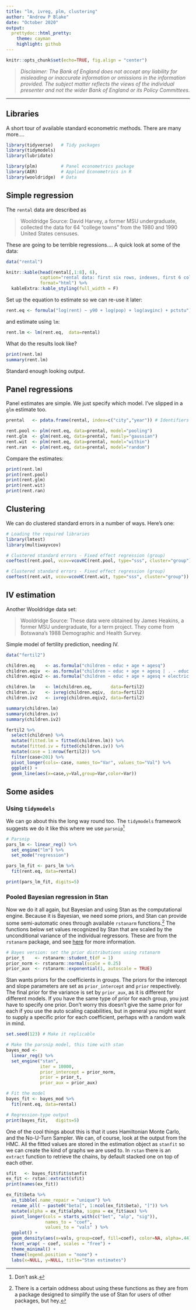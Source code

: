 ```yaml
---
title: "lm, ivreg, plm, clustering"
author: "Andrew P Blake"
date: "October 2020"
output:
  prettydoc::html_pretty:
    theme: cayman
    highlight: github
---
```


```r
knitr::opts_chunk$set(echo=TRUE, fig.align = "center")
```

> _Disclaimer: The Bank of England does not accept any liability for misleading or inaccurate information or omissions in the information provided. The subject matter reflects the views of the individual presenter and not the wider Bank of England or its Policy Committees._

--------

## Libraries

A short tour of available standard econometric methods. There are many more....

```r
library(tidyverse)   # Tidy packages
library(tidymodels)
library(lubridate)

library(plm)         # Panel econometrics package
library(AER)         # Applied Econometrics in R
library(wooldridge)  # Data
```

## Simple regression

The `rental` data are described as 

> Wooldridge Source: David Harvey, a former MSU undergraduate, collected the data for 64 “college towns” from the 1980 and 1990 United States censuses.

These are going to be terrible regressions.... A quick look at some of the data:
```r
data("rental")

knitr::kable(head(rental[,1:8], 6), 
             caption="rental data: first six rows, indexes, first 6 columns",
             format="html") %>%
  kableExtra::kable_styling(full_width = F)
```

Set up the equation to estimate so we can re-use it later:
```r
rent.eq <- formula("log(rent) ~ y90 + log(pop) + log(avginc) + pctstu")
```
and estimate using `lm`:
```r
rent.lm <- lm(rent.eq,  data=rental)
```

What do the results look like?
```r
print(rent.lm)
summary(rent.lm)
```
Standard enough looking output. 

## Panel regressions

Panel estimates are simple. We just specify which model. I've slipped in a `glm` estimate too.
```r
prental   <- pdata.frame(rental, index=c("city","year")) # Identifiers

rent.pool <- plm(rent.eq, data=prental, model="pooling")
rent.glm  <- glm(rent.eq, data=prental, family="gaussian")
rent.wit  <- plm(rent.eq, data=prental, model="within")
rent.ran  <- plm(rent.eq, data=prental, model="random")
```

Compare the estimates:
```r
print(rent.lm)
print(rent.pool)
print(rent.glm)
print(rent.wit)
print(rent.ran)
```

## Clustering 

We can do clustered standard errors in a number of ways. Here's one:
```r
# Loading the required libraries
library(lmtest)
library(multiwayvcov)

# Clustered standard errors - Fixed effect regression (group)
coeftest(rent.pool, vcov=vcovHC(rent.pool, type="sss", cluster="group"))

# Clustered standard errors - Fixed effect regression (group)
coeftest(rent.wit, vcov=vcovHC(rent.wit, type="sss", cluster="group"))
```

## IV estimation

Another Wooldridge data set:

> Wooldridge Source: These data were obtained by James Heakins, a former MSU undergraduate, for a term project. They come from Botswana’s 1988 Demographic and Health Survey.

Simple model of fertility prediction, needing IV.

```r
data("fertil2")

children.eq    <- as.formula("children ~ educ + age + agesq")
children.eqiv  <- as.formula("children ~ educ + age + agesq | . - educ + frsthalf")
children.eqiv2 <- as.formula("children ~ educ + age + agesq + electric + tv + bicycle | . - educ + frsthalf")

children.lm    <- lm(children.eq,       data=fertil2)
children.iv    <- ivreg(children.eqiv,  data=fertil2)
children.iv2   <- ivreg(children.eqiv2, data=fertil2)

summary(children.lm)
summary(children.iv)
summary(children.iv2)

fertil2 %>% 
  select(children) %>% 
  mutate(fitted.lm = fitted(children.lm)) %>%
  mutate(fitted.iv = fitted(children.iv)) %>%
  mutate(case = 1:nrow(fertil2)) %>%
  filter(case<201) %>% 
  pivot_longer(cols=-case, names_to="Var", values_to="Val") %>% 
  ggplot() +
  geom_line(aes(x=case,y=Val,group=Var,color=Var))
```



## Some asides

### Using `tidymodels`

We can go about this the long way round too. The `tidymodels` framework suggests we do it like this where we use `parsnip`^[Don't ask.]
```r
# Parsnip
pars_lm <- linear_reg() %>% 
  set_engine("lm") %>% 
  set_mode("regression") 

pars_lm_fit <- pars_lm %>%
  fit(rent.eq, data=rental)

print(pars_lm_fit, digits=5)
```

### Pooled Bayesian regression in Stan

Now we do it all again, but Bayesian and using Stan as the computational engine. Because it is Bayesian, we need some priors, and Stan can provide some semi-automatic ones through available `rstanarm` functions.^[There is a certain oddness about using these functions as they are from a package designed to simplify the use of Stan for users of other packages, but hey.] The functions below set values recognized by Stan that are scaled by the unconditional variance of the individual regressors. These are from the `rstanarm` package, and see [here](http://mc-stan.org/rstanarm/articles/priors.html) for more information.

```r
# Bayes version: set the prior distributions using rstanarm
prior_t    <- rstanarm::student_t(df = 1)
prior_norm <- rstanarm::normal(scale = 0.25)
prior_aux  <- rstanarm::exponential(1, autoscale = TRUE)
```

Stan wants priors for the coefficients in groups. The priors for the intercept and slope parameters are set as `prior_intercept` and `prior` respectively. The final prior for the variance is set by `prior_aux`, as it is different for different models. If you have the same type of prior for each group, you just have to specify one prior. Don't worry this doesn't give the same prior for each if you use the auto scaling capabilities, but in general you might want to supply a specific prior for each coefficient, perhaps with a random walk in mind.

```r
set.seed(123) # Make it replicable

# Make the parsnip model, this time with stan
bayes_mod <-   
  linear_reg() %>% 
  set_engine("stan", 
             iter = 10000, 
             prior_intercept = prior_norm, 
             prior = prior_t, 
             prior_aux = prior_aux) 

# Fit the model
bayes_fit <- bayes_mod %>%
  fit(rent.eq, data=rental)

# Regression-type output
print(bayes_fit,   digits=5)
```

One of the cool things about this is that it uses Hamiltonian Monte Carlo, and the No-U-Turn Sampler. We can, of course, look at the output from the HMC. All the fitted values are stored in the estimation object as `stanfit` so we can create the kind of graphs we are used to. In `rstan` there is an `extract` function to retrieve the chains, by default stacked one on top of each other. 

```r
sfit   <- bayes_fit$fit$stanfit
ex_fit <- rstan::extract(sfit)
print(names(ex_fit))
```

```r
ex_fit$beta %>% 
  as_tibble(.name_repair = "unique") %>%
  rename_all( ~ paste0("beta[", 1:ncol(ex_fit$beta), "]")) %>% 
  mutate(alpha = ex_fit$alpha, sigma = ex_fit$aux) %>%
  pivot_longer(cols = starts_with(c("bet", "alp", "sig")), 
               names_to = "coef", 
               values_to = "vals" ) %>%
  ggplot() +
  geom_density(aes(x=vals, group=coef, fill=coef), color=NA, alpha=.44) + 
  facet_wrap( ~ coef, scales = "free") +
  theme_minimal() + 
  theme(legend.position = "none") +
  labs(x=NULL, y=NULL, title="Stan estimates")
```

